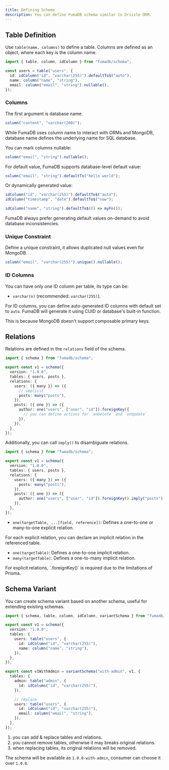 ```yaml
---
title: Defining Schema
description: You can define FumaDB schema similar to Drizzle ORM.
---
```


## Table Definition

Use `table(name, columns)` to define a table. Columns are defined as an object, where each key is the column name.

```ts
import { table, column, idColumn } from "fumadb/schema";

const users = table("users", {
  id: idColumn("id", "varchar(255)").defaultTo$("auto"),
  name: column("name", "string"),
  email: column("email", "string").nullable(),
});
```

### Columns

The first argument is database name.

```ts
column("content", "varchar(200)");
```

While FumaDB uses column name to interact with ORMs and MongoDB, database name defines the underlying name for SQL database.

You can mark columns nullable:

```ts
column("email", "string").nullable();
```

For default value, FumaDB supports database-level default value:

```ts
column("email", "string").defaultTo("hello world");
```

Or dynamically generated value:

```ts
idColumn("id", "varchar(255)").defaultTo$("auto");
idColumn("timestamp", "date").defaultTo$("now");

idColumn("name", "string").defaultTo$(() => myFn());
```

<Callout title="Good to Know">
  FumaDB always prefer generating default values on-demand to avoid database
  inconsistencies.
</Callout>

### Unique Constraint

Define a unique constraint, it allows duplicated null values even for MongoDB.

```ts
column("email", "varchar(255)").unique().nullable();
```

### ID Columns

You can have only one ID column per table, its type can be:

- `varchar(n)` (recommended: `varchar(255)`).

For ID columns, you can define auto-generated ID columns with default set to `auto`.
FumaDB will generate it using CUID or database's built-in function.

<Callout title="Why no multiple ID columns?">
  This is because MongoDB doesn't support composable primary keys.
</Callout>

## Relations

Relations are defined in the `relations` field of the schema.

```ts
import { schema } from "fumadb/schema";

export const v1 = schema({
  version: "1.0.0",
  tables: { users, posts },
  relations: {
    users: ({ many }) => ({
      // implicit
      posts: many("posts"),
    }),
    posts: ({ one }) => ({
      author: one("users", ["user", "id"]).foreignKey({
        // you can define actions for `onDelete` and `onUpdate`
      }),
    }),
  },
});
```

Additionally, you can call `imply()` to disambiguate relations.

```ts
import { schema } from "fumadb/schema";

export const v1 = schema({
  version: "1.0.0",
  tables: { users, posts },
  relations: {
    users: ({ many }) => ({
      posts: many("posts"),
    }),
    posts: ({ one }) => ({
      author: one("users", ["user", "id"]).foreignKey().imply("posts"),
    }),
  },
});
```

- `one(targetTable, ...[field, reference])`: Defines a one-to-one or many-to-one explicit relation.

For each explicit relation, you can declare an implicit relation in the referenced table.

- `one(targetTable)`: Defines a one-to-one implicit relation.
- `many(targetTable)`: Defines a one-to-many implicit relation.

<Callout type="warning" title="Foreign key required">
  For explicit relations, `.foreignKey()` is required due to the limitations of
  Prisma.
</Callout>

## Schema Variant

You can create schema variant based on another schema, useful for extending existing schemas.

```ts
import { schema, table, column, idColumn, variantSchema } from "fumadb/schema";

export const v1 = schema({
  version: "1.0.0",
  tables: {
    users: table("users", {
      id: idColumn("id", "varchar(255)"),
      name: column("name", "string"),
    }),
  },
});

export const v1WithAdmin = variantSchema("with-admin", v1, {
  tables: {
    admin: table("admin", {
      id: idColumn("id", "varchar(255)"),
    }),

    // replace
    users: table("users", {
      id: idColumn("id", "varchar(255)"),
      email: column("email", "string"),
    }),
  },
});
```

1. you can add & replace tables and relations.
2. you cannot remove tables, otherwise it may breaks original relations.
3. when replacing tables, its original relations will be removed.

The schema will be available as `1.0.0-with-admin`, consumer can choose it over `1.0.0`.
